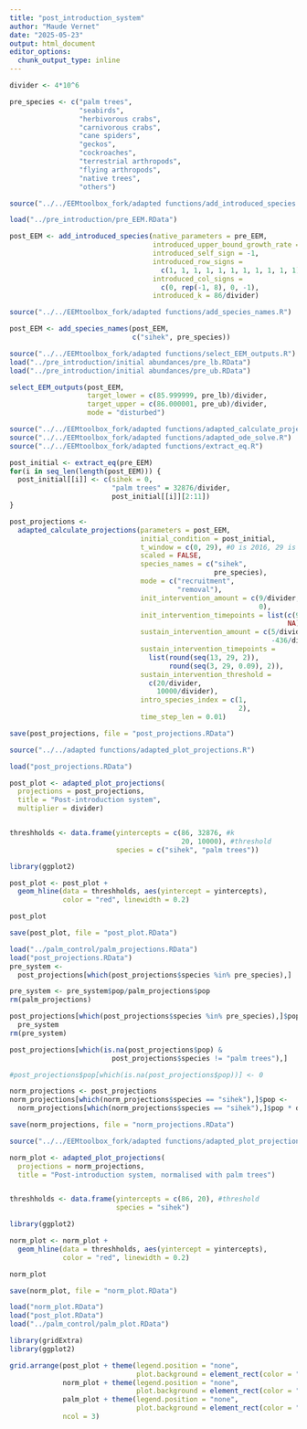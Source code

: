 ```yaml
---
title: "post_introduction_system"
author: "Maude Vernet"
date: "2025-05-23"
output: html_document
editor_options: 
  chunk_output_type: inline
---
```


```r
divider <- 4*10^6

pre_species <- c("palm trees",
                 "seabirds",
                 "herbivorous crabs",
                 "carnivorous crabs",
                 "cane spiders",
                 "geckos",
                 "cockroaches",
                 "terrestrial arthropods",
                 "flying arthropods",
                 "native trees",
                 "others")
```


```r
source("../../EEMtoolbox_fork/adapted functions/add_introduced_species.R")

load("../pre_introduction/pre_EEM.RData")

post_EEM <- add_introduced_species(native_parameters = pre_EEM,
                                   introduced_upper_bound_growth_rate = 1.1,
                                   introduced_self_sign = -1,
                                   introduced_row_signs = 
                                     c(1, 1, 1, 1, 1, 1, 1, 1, 1, 1, 1),
                                   introduced_col_signs = 
                                     c(0, rep(-1, 8), 0, -1),
                                   introduced_k = 86/divider)

source("../../EEMtoolbox_fork/adapted functions/add_species_names.R")

post_EEM <- add_species_names(post_EEM,
                              c("sihek", pre_species))
```

```r
source("../../EEMtoolbox_fork/adapted functions/select_EEM_outputs.R")
load("../pre_introduction/initial abundances/pre_lb.RData")
load("../pre_introduction/initial abundances/pre_ub.RData")

select_EEM_outputs(post_EEM,
                   target_lower = c(85.999999, pre_lb)/divider,
                   target_upper = c(86.000001, pre_ub)/divider,
                   mode = "disturbed")
```

```r
source("../../EEMtoolbox_fork/adapted functions/adapted_calculate_projections.R")
source("../../EEMtoolbox_fork/adapted functions/adapted_ode_solve.R")
source("../../EEMtoolbox_fork/adapted functions/extract_eq.R")

post_initial <- extract_eq(pre_EEM)
for(i in seq_len(length(post_EEM))) {
  post_initial[[i]] <- c(sihek = 0, 
                         "palm trees" = 32876/divider, 
                         post_initial[[i]][2:11])
}

post_projections <- 
  adapted_calculate_projections(parameters = post_EEM,
                                initial_condition = post_initial,
                                t_window = c(0, 29), #0 is 2016, 29 is 2045
                                scaled = FALSE,
                                species_names = c("sihek", 
                                                  pre_species),
                                mode = c("recruitment", 
                                         "removal"),
                                init_intervention_amount = c(9/divider,
                                                             0), 
                                init_intervention_timepoints = list(c(9,11),
                                                                    NA),
                                sustain_intervention_amount = c(5/divider,
                                                                -436/divider), #436 palm trees removed per month during the whole duration?
                                sustain_intervention_timepoints = 
                                  list(round(seq(13, 29, 2)),
                                       round(seq(3, 29, 0.09), 2)),
                                sustain_intervention_threshold = 
                                  c(20/divider, 
                                    10000/divider),
                                intro_species_index = c(1, 
                                                        2),
                                time_step_len = 0.01)

save(post_projections, file = "post_projections.RData")
```

```r
source("../../adapted functions/adapted_plot_projections.R")

load("post_projections.RData")

post_plot <- adapted_plot_projections(
  projections = post_projections,
  title = "Post-introduction system",
  multiplier = divider)


threshholds <- data.frame(yintercepts = c(86, 32876, #k
                                          20, 10000), #threshold
                          species = c("sihek", "palm trees"))

library(ggplot2)

post_plot <- post_plot +
  geom_hline(data = threshholds, aes(yintercept = yintercepts),
             color = "red", linewidth = 0.2)

post_plot

save(post_plot, file = "post_plot.RData")
```

```r
load("../palm_control/palm_projections.RData")
load("post_projections.RData")
pre_system <- 
  post_projections[which(post_projections$species %in% pre_species),]

pre_system <- pre_system$pop/palm_projections$pop
rm(palm_projections)

post_projections[which(post_projections$species %in% pre_species),]$pop <-
  pre_system
rm(pre_system)

post_projections[which(is.na(post_projections$pop) & 
                         post_projections$species != "palm trees"),]

#post_projections$pop[which(is.na(post_projections$pop))] <- 0

norm_projections <- post_projections
norm_projections[which(norm_projections$species == "sihek"),]$pop <-
  norm_projections[which(norm_projections$species == "sihek"),]$pop * divider

save(norm_projections, file = "norm_projections.RData")
```

```r
source("../../EEMtoolbox_fork/adapted functions/adapted_plot_projections.R")

norm_plot <- adapted_plot_projections(
  projections = norm_projections,
  title = "Post-introduction system, normalised with palm trees")


threshholds <- data.frame(yintercepts = c(86, 20), #threshold
                          species = "sihek")

library(ggplot2)

norm_plot <- norm_plot +
  geom_hline(data = threshholds, aes(yintercept = yintercepts),
             color = "red", linewidth = 0.2)

norm_plot

save(norm_plot, file = "norm_plot.RData")
```

```r
load("norm_plot.RData")
load("post_plot.RData")
load("../palm_control/palm_plot.RData")

library(gridExtra)
library(ggplot2)

grid.arrange(post_plot + theme(legend.position = "none", 
                               plot.background = element_rect(color = "black")),
             norm_plot + theme(legend.position = "none", 
                               plot.background = element_rect(color = "black")),
             palm_plot + theme(legend.position = "none", 
                               plot.background = element_rect(color = "black")),
             ncol = 3)
```


